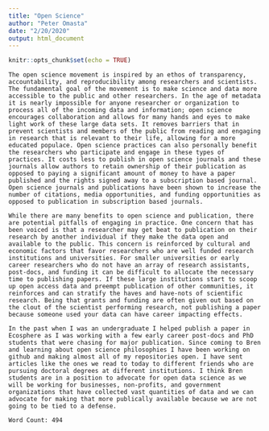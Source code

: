 ```yaml
---
title: "Open Science"
author: "Peter Omasta"
date: "2/20/2020"
output: html_document
---
```


```r
knitr::opts_chunk$set(echo = TRUE)
```

	The open science movement is inspired by an ethos of transparency, accountability, and reproducibility among researchers and scientists. The fundamental goal of the movement is to make science and data more accessible to the public and other researchers. In the age of metadata it is nearly impossible for anyone researcher or organization to process all of the incoming data and information; open science encourages collaboration and allows for many hands and eyes to make light work of these large data sets. It removes barriers that in prevent scientists and members of the public from reading and engaging in research that is relevant to their life, allowing for a more educated populace. Open science practices can also personally benefit the researchers who participate and engage in these types of practices. It costs less to publish in open science journals and these journals allow authors to retain ownership of their publication as opposed to paying a significant amount of money to have a paper published and the rights signed away to a subscription based journal. Open science journals and publications have been shown to increase the number of citations, media opportunities, and funding opportunities as opposed to publication in subscription based journals. 

	While there are many benefits to open science and publication, there are potential pitfalls of engaging in practice. One concern that has been voiced is that a researcher may get beat to publication on their research by another individual if they make the data open and available to the public. This concern is reinforced by cultural and economic factors that favor researchers who are well funded research institutions and universities. For smaller universities or early career researchers who do not have an array of research assistants, post-docs, and funding it can be difficult to allocate the necessary time to publishing papers. If these large institutions start to scoop up open access data and preempt publication of other communities, it reinforces and can stratify the haves and have-nots of scientific research. Being that grants and funding are often given out based on the clout of the scientist performing research, not publishing a paper because someone used your data can have career impacting effects. 

	In the past when I was an undergraduate I helped publish a paper in Ecosphere as I was working with a few early career post-docs and PhD students that were chasing for major publication. Since coming to Bren and learning about open science philosophies I have been working on github and making almost all of my repositories open. I have sent articles like the ones we read to today to different friends who are pursuing doctoral degrees at different institutions. I think Bren students are in a position to advocate for open data science as we will be working for businesses, non-profits, and government organizations that have collected vast quantities of data and we can advocate for making that more publically available because we are not going to be tied to a defense. 
	
	Word Count: 494